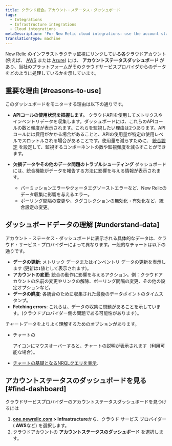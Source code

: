 ```yaml
---
title: クラウド統合。アカウント・ステータス・ダッシュボード
tags:
  - Integrations
  - Infrastructure integrations
  - Cloud integrations
metaDescription: 'For New Relic cloud integrations: use the account status dashboard to understand how your cloud service is using APIs and transmitting data.'
translationType: machine
---
```


New Relic のインフラストラクチャ監視にリンクしている各クラウドアカウント (例えば、 [AWS](/docs/integrations/amazon-integrations/get-started/connect-aws-infrastructure) または [Azure](/docs/integrations/microsoft-azure-integrations/getting-started/introduction-azure-monitoring-integrations)) には、 **アカウントステータスダッシュボード** があり、当社のプラットフォームがそのクラウドサービスプロバイダからのデータをどのように処理しているかを示しています。

## 重要な理由 [#reasons-to-use]

このダッシュボードをモニターする理由は以下の通りです。

* **APIコールの使用状況を把握します。** クラウドAPIを使用してメトリクスやインベントリデータを収集します。ダッシュボードには、これらのAPIコールの数と頻度が表示されます。これらを監視したい理由は2つあります。APIコールには費用がかかる場合があることと、APIの使用量が特定の使用レベルでスロットルされる場合があることです。使用量を減らすために、 [統合設定](/docs/integrations/new-relic-integrations/getting-started/configure-polling-frequency-data-collection-cloud-integrations) を設定して、監視するコンポーネントの数や監視頻度を減らすことができます。

* **欠損データやその他のデータ問題のトラブルシューティング** ダッシュボードには、統合機能がデータを報告する方法に影響を与える情報が表示されます。

  * パーミッションエラーやクォータエグゾーストエラーなど、New Relicのデータ収集に影響を与えるエラー。
  * ポーリング間隔の変更や、タグコレクションの無効化・有効化など、統合設定の変更。

## ダッシュボードデータの理解 [#understand-data]

アカウント・ステータス・ダッシュボードに表示される具体的なデータは、クラウド・サービス・プロバイダーによって異なります。一般的なチャートは以下の通りです。

* **データの更新**: メトリック データまたはインベントリ データの更新を表示します (更新は`1`値として表示されます)。
* **アカウントの変更**: 統合の動作に影響を与えるアクション。例：クラウドアカウントの名前の変更やリンクの解除、ポーリング間隔の変更、その他の設定オプションなど。
* **データの鮮度**: 各統合のために収集された最後のデータポイントのタイムスタンプ。
* **Fetching errors**: これらは、データの収集に問題があることを示しています。(クラウドプロバイダー側の問題である可能性があります）。

チャートデータをよりよく理解するためのオプションがあります。

* チャートの

  <Icon name="fe-help-circle"/>

  アイコンにマウスオーバーすると、チャートの説明が表示されます（利用可能な場合）。

* [チャートの基礎となるNRQLクエリを表示](/docs/using-new-relic/user-interface-functions/view-your-data/standard-page-functions).

## アカウントステータスのダッシュボードを見る [#find-dashboard]

クラウドサービスプロバイダーのアカウントステータスダッシュボードを見つけるには

1. **[one.newrelic.com](https://one.newrelic.com/all-capabilities) > Infrastructure**から、クラウド サービス プロバイダー ( **AWS**など) を選択します。
2. クラウドアカウントの **アカウントステータスのダッシュボード** を選択します。